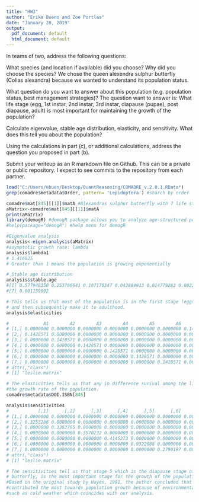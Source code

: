 ```yaml
---
title: "HW3"
author: "Erika Bueno and Zoe Portlas"
date: "January 28, 2019"
output:
  pdf_document: default
  html_document: default
---
```

In teams of two, address the following questions:

What species (and location if available) did you choose? Why did you choose the species? We chose the queen alexendra sulphur butterfly (Colias alexandra) because we wanted to understand its population status.

What question do you want to answer about this population (e.g. population status, best management strategies)?  The question want to answer is: What life stage (egg, 1st instar, 2nd instar, 3rd instar, diapause (pupae), post diapause, adult) is most important for maintaining the growth of the population?

Calculate eigenvalue, stable age distribution, elasticity, and sensitivity. What does this tell you about the population? 

Using the calculations in part (c), or additional calculations, address the question you proposed in part (b).

Submit your writeup as an R markdown file on Github. This can be a private or public repository. I expect to see commits to the repository from each partner.

```r



load("C:/Users/ebuen/Desktop/QuantReasoning/COMADRE_v.2.0.1.RData")
grep(comadre$metadata$Order, pattern= 'Lepidoptera') #search by order

comadre$mat[845][[1]]$matA #Alexandras sulphur butterfly with 7 life stages
aMatrix<-comadre$mat[845][[1]]$matA
print(aMatrix)
library(demogR) #demogR package allows you to analyze age-structured population models
#help(package="demogR") #help menu for demogR

#Eigenvalue analysis
analysis<-eigen.analysis(aMatrix)
#asymptotic growth rate: lambda
analysis$lambda1
# 1.416025
# Greater than 1 means the population is growing exponentially

# Stable age distribution
analysis$stable.age
#[1] 0.577948350 0.253786641 0.107176347 0.042884913 0.014779283 0.002264864
#[7] 0.001159602

# This tells us that most of the population is in the first stage (eggs) and few hatch
# and then subsequently make it to adulthood.
analysis$elasticities

#             A1        A2        A3        A4        A5        A6        A7
# [1,] 0.0000000 0.0000000 0.0000000 0.0000000 0.0000000 0.0000000 0.1428571
# [2,] 0.1428571 0.0000000 0.0000000 0.0000000 0.0000000 0.0000000 0.0000000
# [3,] 0.0000000 0.1428571 0.0000000 0.0000000 0.0000000 0.0000000 0.0000000
# [4,] 0.0000000 0.0000000 0.1428571 0.0000000 0.0000000 0.0000000 0.0000000
# [5,] 0.0000000 0.0000000 0.0000000 0.1428571 0.0000000 0.0000000 0.0000000
# [6,] 0.0000000 0.0000000 0.0000000 0.0000000 0.1428571 0.0000000 0.0000000
# [7,] 0.0000000 0.0000000 0.0000000 0.0000000 0.0000000 0.1428571 0.0000000
# attr(,"class")
# [1] "leslie.matrix"

# The elasticities tells us that any in difference surival among the life stages do not affect
#the growth rate of the population. 
comadre$metadata$DOI.ISBN[845]

analysis$sensitivities
#           [,1]      [,2]      [,3]      [,4]      [,5]      [,6]         [,7]
# [1,] 0.0000000 0.0000000 0.0000000 0.0000000 0.0000000 0.0000000 0.0002866303
# [2,] 0.3253286 0.0000000 0.0000000 0.0000000 0.0000000 0.0000000 0.0000000000
# [3,] 0.0000000 0.3382765 0.0000000 0.0000000 0.0000000 0.0000000 0.0000000000
# [4,] 0.0000000 0.0000000 0.3570232 0.0000000 0.0000000 0.0000000 0.0000000000
# [5,] 0.0000000 0.0000000 0.0000000 0.4145273 0.0000000 0.0000000 0.0000000000
# [6,] 0.0000000 0.0000000 0.0000000 0.0000000 0.9322088 0.0000000 0.0000000000
# [7,] 0.0000000 0.0000000 0.0000000 0.0000000 0.0000000 0.2790197 0.0000000000
# attr(,"class")
# [1] "leslie.matrix"

# The sensitivities tell us that stage 5 which is the diapause stage of the Colias alexandra
# butterfly, is the most important stage for the growth of the population. 
#Based on the original study by Hayes, 1981, the author concluded that diapause stage
#contributed the most towards population growth because of environmental conditions
#such as cold weather which coincides with our analysis.

```
